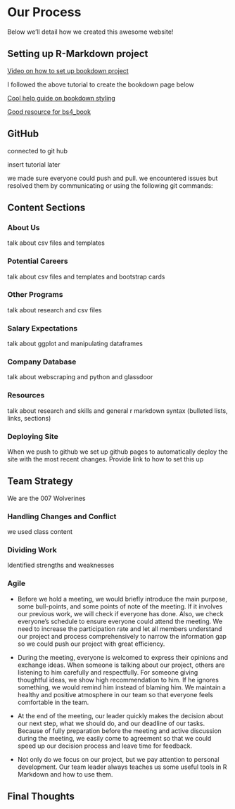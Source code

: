# Our Process {-#our-process}

Below we'll detail how we created this awesome website!

## Setting up R-Markdown project {-#setting-up-r-markdown-project}

[Video on how to set up bookdown project](https://www.youtube.com/watch?v=RdSmYvbQkhs&ab_channel=GregoryMacfarlane)

I followed the above tutorial to create the bookdown page below

[Cool help guide on bookdown styling](https://rstudio4edu.github.io/rstudio4edu-book/index.html)


[Good resource for bs4_book](https://bookdown.org/yihui/bookdown/html.html)


## GitHub {-#github}

connected to git hub

insert tutorial later

we made sure everyone could push and pull.  we encountered issues but resolved them by communicating or using the following git commands:

## Content Sections {-#content-sections}

### About Us {-#about-us}

talk about csv files and templates

### Potential Careers {-#potential-careers}

talk about csv files and templates and bootstrap cards

### Other Programs {-#other-programs}

talk about research and csv files

### Salary Expectations {-#salary-expectations}

talk about ggplot and manipulating dataframes

### Company Database {-#company-database}

talk about webscraping and python and glassdoor

### Resources {-#resources}

talk about research and skills and general r markdown syntax (bulleted lists, links, sections)

### Deploying Site {-#deploying-site}

When we push to github we set up github pages to automatically deploy the site with the most recent changes.  Provide link to how to set this up

## Team Strategy {-#team-strategy}

We are the 007 Wolverines

### Handling Changes and Conflict {-#handling-changes-and-conflict}

we used class content

### Dividing Work {-#dividing-work}

Identified strengths and weaknesses

### Agile {-#agile}

* Before we hold a meeting, we would briefly introduce the main purpose, some bull-points, and some points of note of the meeting. If it involves our previous work, we will check if everyone has done. Also, we check everyone's schedule to ensure everyone could attend the meeting. We need to increase the participation rate and let all members understand our project and process comprehensively to narrow the information gap so we could push our project with great efficiency.

* During the meeting, everyone is welcomed to express their opinions and exchange ideas. When someone is talking about our project, others are listening to him carefully and respectfully. For someone giving thoughtful ideas, we show high recommendation to him. If he ignores something, we would remind him instead of blaming him. We maintain a healthy and positive atmosphere in our team so that everyone feels comfortable in the team.

* At the end of the meeting, our leader quickly makes the decision about our next step, what we should do, and our deadline of our tasks. Because of fully preparation before the meeting and active discussion during the meeting, we easily come to agreement so that we could speed up our decision process and leave time for feedback.

* Not only do we focus on our project, but we pay attention to personal development. Our team leader always teaches us some useful tools in R Markdown and how to use them.

## Final Thoughts {-#final-thoughts}